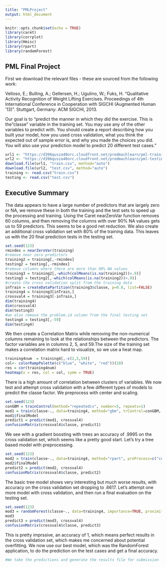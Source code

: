 ```yaml
---
title: "PMLProject"
output: html_document
---
```


```r
knitr::opts_chunk$set(echo = TRUE)
library(caret)
library(corrplot)
library(Hmisc)
library(rpart)
library(randomForest)
```

## PML Final Project

First we download the relevant files - these are sourced from the following work:

Velloso, E.; Bulling, A.; Gellersen, H.; Ugulino, W.; Fuks, H. “Qualitative Activity Recognition of Weight Lifting Exercises. Proceedings of 4th International Conference in Cooperation with SIGCHI (Augmented Human ’13)”. Stuttgart, Germany: ACM SIGCHI, 2013.

Our goal is to "predict the manner in which they did the exercise. This is the "classe" variable in the training set. You may use any of the other variables to predict with. You should create a report describing how you built your model, how you used cross validation, what you think the expected out of sample error is, and why you made the choices you did. You will also use your prediction model to predict 20 different test cases."

```r
url1 <- "https://d396qusza40orc.cloudfront.net/predmachlearn/pml-training.csv"
url2 <- "https://d396qusza40orc.cloudfront.net/predmachlearn/pml-testing.csv"
download.file(url1, "train.csv", method="auto")
download.file(url2, "test.csv", method="auto")
training <- read.csv("train.csv")
testing <- read.csv("test.csv")
```

## Executive Summary

The data appears to have a large number of predictors that are largely zero or NA, we remove these in both the training and the test sets to speed up the processing and training. Using the Caret nearZeroVar function removes 60 columns, and then removing the columns with over 90% NA values gets us to 59 predictors. This seems to be a good net reduction. We also create an additional cross validation set with 80% of the training data. This leaves us with the 20 final prediction tests in the testing set.

```r
set.seed(123)
rmindex = nearZeroVar(training)
#remove near zero predictors
training2 = training[,-rmindex]
testing2 = testing[,-rmindex]
#remove columns where there are more than 90% NA values
training3 = training2[,-which(colMeans(is.na(training2))>.9)]
testing3 = testing2[,-which(colMeans(is.na(training2))>.9)]
#create the cross validation split from the training data
inTrain = createDataPartition(training3$classe, p=0.8, list=FALSE)
training4 = training3[inTrain,]
crossval4 = training3[-inTrain,]
dim(training4)
dim(crossval4)
dim(testing3)
#we also remove the problem.id column from the final testing set
testing4 = testing3[,-59]
dim(testing4)
```

We then create a Correlation Matrix while removing the non-numerical columns remaining to look at the relationships between the predictors. The factor variables are in columns 2, 5, and 59.The size of the training set makes a correlation matrix hard to visualize, so we use a heat map.

```r
training4num  = training4[,-c(2,5,59)]
col<- colorRampPalette(c("blue", "white", "red"))(20)
res = cor(training4num)
heatmap(x = res, col = col, symm = TRUE)
```

There is a high amount of correlation between clusters of variables. We now test and attempt cross validation with a few different types of models to predict the classe factor. We preprocess with center and scaling.

```r
set.seed(123)
conGBM = trainControl(method="repeatedcv", number=5, repeats=1)
mod1 = train(classe~., data=training4, method="gbm", trControl=conGBM, preProcess=c("center", "scale"), verbose=FALSE)
mod1$finalModel
predict1 = predict(mod1, crossval4)
confusionMatrix(crossval4$classe, predict1)
```

We see with a gradient boosting with trees an accuracy of .9995 on the cross validation set, which seems like a pretty good start. Let's try a tree based model with preprocessing.

```r
set.seed(123)
mod2 = train(classe~., data=training4, method="rpart", preProcess=c("center", "scale"))
mod2$finalModel
predict2 = predict(mod2, crossval4)
confusionMatrix(crossval4$classe, predict2)
```

The basic tree model shows very interesting but much worse results, with accuracy on the cross validation set dropping to .6617. Let's attempt one more model with cross validation, and then run a final evaluation on the testing set.

```r
set.seed(123)
mod3 = randomForest(classe~., data=training4, importance=TRUE, proximity=TRUE)
mod3
predict3 = predict(mod3, crossval4)
confusionMatrix(crossval4$classe, predict3)
```

This is pretty imprssive, an accuracy of 1, which means perfect results in the cross validation set, which makes me concerned about potential overfitting. We now use our best model, which was the RandomForest application, to do the prediction on the test cases and get a final accuracy.

```r


#We take the predictions and generate the results file for submission


```
